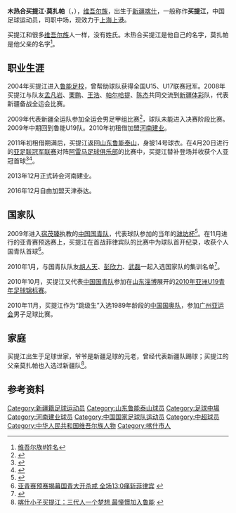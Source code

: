 {{Football player infobox
| playername = 木热合买提江·莫扎帕<br>مىراھمەتجان مۇزەپپەر
| image = 
| fullname = 木热合买提江·莫扎帕
| height = {{height|m=1.78}}
| nickname = 
| dateofbirth = {{Birth date and age|1991|1|4}}
| cityofbirth = [[新疆|新疆]][[喀什市|喀什]]
| countryofbirth = {{flagicon|CHN}}[[中国|中国]]
| currentclub = {{flagicon|CHN}}[[上海上港|上海上港]]
| clubnumber = 
| position = [[后卫_(足球)|后卫]]、[[中场|中场]]
| youthyears = 2004-2009
| youthclubs = {{flagicon|CHN}}[[山东鲁能泰山|山东鲁能泰山]]
| years = 2008<br />2010-2013<br />2010<br>2014-2016<br>2017-2020<br>2020-
| clubs = →[[新疆体彩|新疆体彩]] (租借)<br />[[山东鲁能泰山|山东鲁能泰山]]<br />→[[河南建业|河南建业]] (租借)<br>[[河南建业|河南建业]]<br>[[天津泰达|天津泰达]]<br>[[上海上港|上海上港]]
| caps(goals) = <br />{{0}}15 (0)<br />21 (0)<br />29 (1)<br>55 (1)
| nationalyears =2009-2010<br />2010-2012
| nationalteam = {{flagicon|CHN}} [[中国国青队|中国国青队]]<br />{{flagicon|CHN}} [[中国国奥队|中国U22]]
| nationalcaps(goals) = 7 (0)<br />3 (0)
| pcupdate = 2015年10月31日
| ntupdate = 2016年1月18日}}
'''木热合买提江·莫扎帕'''（{{lang-ug| مىراھمەتجان مۇزەپپەر |Mirahmetjan Muzepper}}，{{bd|1991年|1月14日|catIdx=M}}），[[维吾尔族|维吾尔族]]，出生于[[新疆|新疆]][[喀什市|喀什]]，一般称作'''买提江'''，中国足球运动员，司职中场，现效力于[[上海上港|上海上港]]。
 
买提江和很多[[维吾尔族|维吾尔族]]人一样，没有姓氏。木热合买提江是他自己的名字，莫扎帕是他父亲的名字<ref>[[维吾尔族#姓名|维吾尔族#姓名]]</ref>。

== 职业生涯 ==
2004年买提江进入[[鲁能足校|鲁能足校]]，曾帮助球队获得全国U15、U17联赛冠军。2008年买提江与队友[[孟凡岩|孟凡岩]]、[[栗鹏|栗鹏]]、[[王浩|王浩]]、[[帕尔哈提|帕尔哈提]]、[[陈杰_(足球运动员)|陈杰]]共同交流到[[新疆体彩|新疆体彩]]队，代表新疆备战全运会比赛。

2009年代表新疆全运队参加全运会男足甲组比赛<ref>{{Cite web |url=http://sports.sohu.com/20090518/n264031179.shtml |title=第11届全运会男足比赛男子甲组新疆队名单一览 |accessdate=2010-01-21 |archive-date=2011-09-09 |archive-url=https://web.archive.org/web/20110909204059/http://sports.sohu.com/20090518/n264031179.shtml |dead-url=no }}</ref>，球队未能进入决赛阶段比赛。2009年中期回到鲁能U19队。2010年初租借加盟[[河南建业|河南建业]]。

2011年初租借期满后，买提江返回[[山东鲁能泰山|山东鲁能泰山]]，身披14号球衣。在4月20日进行的[[亚足联冠军联赛|亚足联冠军联赛]]对阵[[阿雷马足球俱乐部|阿雷马足球俱乐部]]的比赛中，买提江替补登场并收获个人亚冠首球<ref>{{Cite web |url=http://sports.163.com/11/0420/17/723NQ7LS00051C89.html |title=邓卓翔传射奥比纳杂耍破门 鲁能5-0阿雷玛 |accessdate=2011-04-22 |archive-date=2011-06-14 |archive-url=https://web.archive.org/web/20110614230228/http://sports.163.com/11/0420/17/723NQ7LS00051C89.html |dead-url=no }}</ref><ref>{{Cite web |url=http://sports.163.com/11/0420/19/723TK5I900051C89.html |title=买提江斩获个人鲁能首球 央视:成中超新鲜空气 |access-date=2011-04-22 |archive-date=2019-08-20 |archive-url=https://web.archive.org/web/20190820065031/http://sports.163.com/11/0420/19/723TK5I900051C89.html |dead-url=no }}</ref>。

2013年12月正式转会河南建业。

2016年12月自由加盟天津泰达。

== 国家队 ==
2009年进入[[宿茂臻|宿茂臻]]执教的[[中国国青队|中国国青队]]，代表球队参加的当年的[[潍坊杯|潍坊杯]]<ref>{{Cite web |url=http://sports.163.com/09/0811/20/5GFCSP1S00051C8M.html |title=买提江成维族国青第一人 “新疆王”期盼进国足 |accessdate=2010-01-21 |archive-date=2011-07-19 |archive-url=https://web.archive.org/web/20110719144852/http://sports.163.com/09/0811/20/5GFCSP1S00051C8M.html |dead-url=no }}</ref>。在11月进行的亚青赛预选赛上，买提江在首战菲律宾队的比赛中为球队首开纪录，收获个人国青队首球<ref>[http://cnsoccer.titan24.com/2009-11-01/49479.html 亚青赛预赛揭幕国青大开杀戒 全场13:0痛斩菲律宾] {{webarchive|url=https://web.archive.org/web/20100118010904/http://cnsoccer.titan24.com/2009-11-01/49479.html |date=2010-01-18 }}</ref>。

2010年1月，与国青队队友[[胡人天|胡人天]]、[[彭欣力|彭欣力]]、[[武磊|武磊]]一起入选国家队的集训名单<ref>{{Cite web |url=http://sports.sina.com.cn/n/2010-01-21/16054801849.shtml |title=国足名单：维吾尔族国脚鲁能独苗 津川小将首入围 |accessdate=2010-01-21 |archive-date=2010-01-24 |archive-url=https://web.archive.org/web/20100124133840/http://sports.sina.com.cn/n/2010-01-21/16054801849.shtml |dead-url=no }}</ref>。

2010年10月，买提江又代表[[中国国家青年足球队|中国国青队]]参加在[[山东|山东]][[淄博|淄博]]展开的[[2010年亚洲U19青年足球锦标赛|2010年亚洲U19青年足球锦标赛]]。

2010年11月，买提江作为“跳级生”入选1989年龄段的[[中国国奥队|中国国奥队]]，参加[[广州亚运会|广州亚运会]]男子足球比赛。

== 家庭 ==
买提江出生于足球世家，爷爷是新疆足球的元老，曾经代表新疆队踢球；买提江的父亲莫扎帕也入选过新疆队<ref>[http://cnsoccer.titan24.com/2009-11-13/50710.html 喀什小子买提江：三代人一个梦想 最憧憬加入鲁能] {{webarchive|url=https://web.archive.org/web/20100130042941/http://cnsoccer.titan24.com/2009-11-13/50710.html |date=2010-01-30 }}</ref>。

== 参考资料 ==
{{reflist}}

{{2010年中超分类名单河南}}
{{2011年中超分类名单山东}}
{{2012年中超分类名单山东}}
{{2013年中超分类名单山东}}
{{2014年中超分类名单河南}}
{{2015年中超分类名单河南}}
{{2016年中超分类名单河南}}
{{2017年中超分类名单天津泰达}}
{{2018年中超分类名单天津泰达}}
{{2019年中超分类名单天津泰达}}
{{2010年亞運會男子足球中國參賽名單}}

{{DEFAULTSORT:Muzaffar, Mirakhmadjon}}
[[Category:新疆籍足球运动员|Category:新疆籍足球运动员]]
[[Category:山东鲁能泰山球员|Category:山东鲁能泰山球员]]
[[Category:足球中場|Category:足球中場]]
[[Category:河南建业球员|Category:河南建业球员]]
[[Category:中国国家足球队运动员|Category:中国国家足球队运动员]]
[[Category:中超球员|Category:中超球员]]
[[Category:中华人民共和国维吾尔族人物|Category:中华人民共和国维吾尔族人物]]
[[Category:喀什市人|Category:喀什市人]]